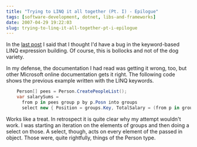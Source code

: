 ```yaml
---
title: "Trying to LINQ it all together (Pt. I) - Epilogue"
tags: [software-development, dotnet, libs-and-frameworks]
date: 2007-04-29 19:22:03
slug: trying-to-linq-it-all-together-pt-i-epilogue
---
```


In the [last post](/posts/trying-to-linq-it-all-together-pt-i) I said that I thought I'd have a bug in the keyword-based LINQ expression building. Of course, this is bollocks and not of the dog variety.

In my defense, the documentation I had read was getting it wrong, too, but other Microsoft online documentation gets it right. The following code shows the previous example written with the LINQ keywords.

```csharp
    Person[] pees = Person.CreatePeopleList();
    var salarySums =
      from p in pees group p by p.Posn into groups
      select new { Position = groups.Key, TotalSalary = (from p in groups select p.Salary).Sum() };
```

Works like a treat. In retrospect it is quite clear why my attempt wouldn't work. I was starting an iteration on the elements of groups and then doing a select on those. A select, though, acts on every element of the passed in object. Those were, quite rightfully, things of the Person type.